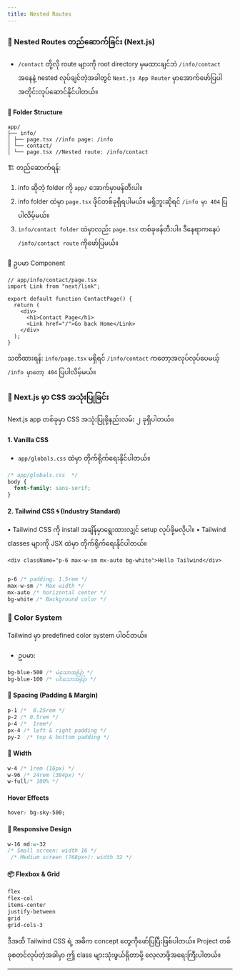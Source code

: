 ```yaml
---
title: Nested Routes
---
```


### 🧭 Nested Routes တည်ဆောက်ခြင်း (Next.js)

- `/contact` တို့လို route များကို root directory မှမထားချင်ဘဲ `/info/contact` အနေနဲ့ nested လုပ်ချင်တဲ့အခါတွင်
  `Next.js App Router` မှာအောက်ဖော်ပြပါအတိုင်းလုပ်ဆောင်နိုင်ပါတယ်။

#### 📁 Folder Structure

```tsx
app/
├── info/
│ ├── page.tsx //info page: /info
│ └── contact/
│ └── page.tsx //Nested route: /info/contact
```

🏗️ တည်ဆောက်ရန်:

1. info ဆိုတဲ့ folder ကို `app/` အောက်မှာဖန်တီးပါ။
2. info folder ထဲမှာ `page.tsx` ဖိုင်တစ်ခုရှိရပါမယ်။ မရှိဘူးဆိုရင် `/info မှာ 404` ပြပါလိမ့်မယ်။
3. `info/contact folder` ထဲမှာလည်း `page.tsx` တစ်ခုဖန်တီးပါ။ ဒီနေရာကနေပဲ `/info/contact route` ကိုဖော်ပြမယ်။

🔁 ဥပမာ Component

```tsx
// app/info/contact/page.tsx
import Link from "next/link";

export default function ContactPage() {
  return (
    <div>
      <h1>Contact Page</h1>
      <Link href="/">Go back Home</Link>
    </div>
  );
}
```

သတိထားရန်: `info/page.tsx` မရှိရင် `/info/contact` ကတော့အလုပ်လုပ်ပေမယ့် `/info မှာတော့ 404` ပြပါလိမ့်မယ်။

### 🎨 Next.js မှာ CSS အသုံးပြုခြင်း

Next.js app တစ်ခုမှာ CSS အသုံးပြုဖို့နည်းလမ်း ၂ ခုရှိပါတယ်။

#### 1. Vanilla CSS

- `app/globals.css` ထဲမှာ တိုက်ရိုက်ရေးနိုင်ပါတယ်။

```css
/* app/globals.css  */
body {
  font-family: sans-serif;
}
```

#### 2. Tailwind CSS 🌀 (Industry Standard)

• Tailwind CSS ကို install အချိန်မှာရွေးထားလျှင် setup လုပ်ဖို့မလိုပါ။
• Tailwind classes များကို JSX ထဲမှာ တိုက်ရိုက်ရေးနိုင်ပါတယ်။

```tsx
<div className="p-6 max-w-sm mx-auto bg-white">Hello Tailwind</div>
```

```css

p-6 /* padding: 1.5rem */
max-w-sm /* Max width */
mx-auto /* horizontal center */
bg-white /* Background color */
```

### 🎨 Color System

Tailwind မှာ predefined color system ပါဝင်တယ်။

- ဥပမာ:

```css
bg-blue-500 /* မဲသောအပြာ */
bg-blue-100 /* ပါးသောအပြာ */
```

#### 📏 Spacing (Padding & Margin)

```css
p-1 /*  0.25rem */
p-2 /* 0.5rem */
p-4 /*  1rem*/
px-4 /* left & right padding */
py-2  /* top & bottom padding */
```

#### 📐 Width

```css
w-4 /* 1rem (16px) */
w-96 /* 24rem (384px) */
w-full/* 100% */
```

#### Hover Effects

```css
hover: bg-sky-500;
```

#### 📱 Responsive Design

```css
w-16 md:w-32
/* Small screen: width 16 */
 /* Medium screen (768px+): width 32 */
```

#### 📦 Flexbox & Grid

```css
flex
flex-col
items-center
justify-between
grid
grid-cols-3
```

ဒီအထိ Tailwind CSS ရဲ့ အဓိက concept တွေကိုဖော်ပြပြီးဖြစ်ပါတယ်။ Project တစ်ခုစတင်လုပ်တဲ့အခါမှာ ဤ class များသုံးဖွယ်ရှိတာမို့ လေ့လာဖို့အရေးကြီးပါတယ်။

---
